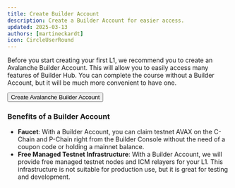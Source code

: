 ```yaml
---
title: Create Builder Account
description: Create a Builder Account for easier access.
updated: 2025-03-13
authors: [martineckardt]
icon: CircleUserRound
---
```


Before you start creating your first L1, we recommend you to create an Avalanche Builder Account. This will
allow you to easily access many features of Builder Hub. You can complete the course without a Builder Account, but it will be much more convenient to have one.

<Button target="_blank" href="/login">Create Avalanche Builder Account</Button>

### Benefits of a Builder Account

- **Faucet**: With a Builder Account, you can claim testnet AVAX on the C-Chain and P-Chain right
  from the Builder Console without the need of a coupon code or holding a mainnet balance.
- **Free Managed Testnet Infrastructure**: With a Builder Account, we will provide free managed
    testnet nodes and ICM relayers for your L1. This infrastructure is not suitable for production use, but it is great for testing and development.